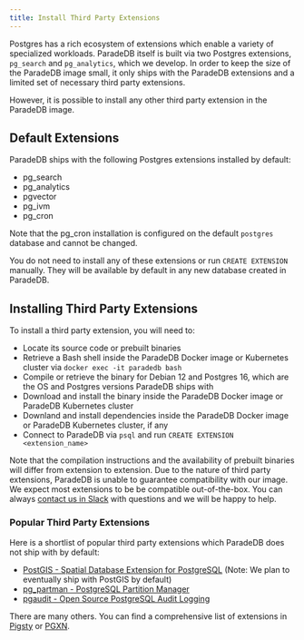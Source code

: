 ```yaml
---
title: Install Third Party Extensions
---
```


Postgres has a rich ecosystem of extensions which enable a variety of specialized workloads. ParadeDB itself is built via two Postgres extensions,
`pg_search` and `pg_analytics`, which we develop. In order to keep the size of the ParadeDB image small, it only ships with the ParadeDB extensions
and a limited set of necessary third party extensions.

However, it is possible to install any other third party extension in the ParadeDB image.

## Default Extensions

ParadeDB ships with the following Postgres extensions installed by default:

- pg_search
- pg_analytics
- pgvector
- pg_ivm
- pg_cron

Note that the pg_cron installation is configured on the default `postgres` database and cannot be changed.

You do not need to install any of these extensions or run `CREATE EXTENSION` manually. They will be available by default
in any new database created in ParadeDB.

## Installing Third Party Extensions

To install a third party extension, you will need to:

- Locate its source code or prebuilt binaries
- Retrieve a Bash shell inside the ParadeDB Docker image or Kubernetes cluster via `docker exec -it paradedb bash`
- Compile or retrieve the binary for Debian 12 and Postgres 16, which are the OS and Postgres versions ParadeDB ships with
- Download and install the binary inside the ParadeDB Docker image or ParadeDB Kubernetes cluster
- Downland and install dependencies inside the ParadeDB Docker image or ParadeDB Kubernetes cluster, if any
- Connect to ParadeDB via `psql` and run `CREATE EXTENSION <extension_name>`

Note that the compilation instructions and the availability of prebuilt binaries will differ from extension to extension. Due to
the nature of third party extensions, ParadeDB is unable to guarantee compatibility with our image. We expect most extensions to be
be compatible out-of-the-box. You can always [contact us in Slack](https://join.slack.com/t/paradedbcommunity/shared_invite/zt-2lkzdsetw-OiIgbyFeiibd1DG~6wFgTQ) with
questions and we will be happy to help.

### Popular Third Party Extensions

Here is a shortlist of popular third party extensions which ParadeDB does not ship with by default:

- [PostGIS - Spatial Database Extension for PostgreSQL](https://github.com/postgis/postgis) (Note: We plan to eventually ship with PostGIS by default)
- [pg_partman - PostgreSQL Partition Manager](https://github.com/pgpartman/pg_partman)
- [pgaudit - Open Source PostgreSQL Audit Logging](https://github.com/pgaudit/pgaudit)

There are many others. You can find a comprehensive list of extensions in [Pigsty](https://pigsty.io/docs/pgext/list/) or [PGXN](https://pgxn.org/).
